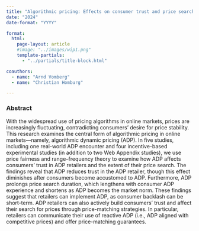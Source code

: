 ```yaml
---
title: "Algorithmic pricing: Effects on consumer trust and price search"
date: "2024"
date-format: "YYYY"

format: 
  html:
    page-layout: article
    #image: "../images/wip1.png"
    template-partials: 
      - "../partials/title-block.html"

coauthors:
  - name: "Arnd Vomberg"
  - name: "Christian Homburg"

---
```



### Abstract 

With the widespread use of pricing algorithms in online markets, prices are increasingly fluctuating, contradicting consumers’ desire for price stability. This research examines the central form of algorithmic pricing in online markets—namely, algorithmic dynamic pricing (ADP). In five studies, including one real-world ADP encounter and four incentive-based experimental studies (in addition to two Web Appendix studies), we use price fairness and range–frequency theory to examine how ADP affects consumers’ trust in ADP retailers and the extent of their price search. The findings reveal that ADP reduces trust in the ADP retailer, though this effect diminishes after consumers become accustomed to ADP. Furthermore, ADP prolongs price search duration, which lengthens with consumer ADP experience and shortens as ADP becomes the market norm. These findings suggest that retailers can implement ADP, as consumer backlash can be short-term. ADP retailers can also actively build consumers’ trust and affect their search for prices through price-matching strategies. In particular, retailers can communicate their use of reactive ADP (i.e., ADP aligned with competitive prices) and offer price-matching guarantees.